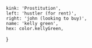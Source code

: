 
	kink: 'Prostitution',
	left: 'hustler (for rent)',
	right: 'john (looking to buy)',
	name: 'kelly green',
	hex: color.kellyGreen,
}

